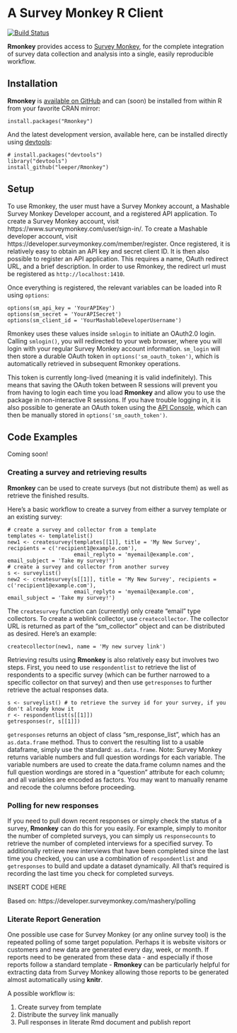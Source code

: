 # A Survey Monkey R Client #

[![Build Status](https://travis-ci.org/leeper/Rmonkey.png?branch=master)](https://travis-ci.org/leeper/Rmonkey)

**Rmonkey** provides access to [Survey Monkey](https://www.surveymonkey.com/), for the complete integration of survey data collection and analysis into a single, easily reproducible workflow.

## Installation ##

**Rmonkey** is [available on GitHub](http://github.com/leeper/Rmonkey) and can (soon) be installed from within R from your favorite CRAN mirror:

```
install.packages("Rmonkey")
```

And the latest development version, available here, can be installed directly using  [devtools](http://cran.r-project.org/web/packages/devtools/index.html):

```
# install.packages("devtools")
library("devtools")
install_github("leeper/Rmonkey")
```

## Setup ##

To use Rmonkey, the user must have a Survey Monkey account, a Mashable Survey Monkey Developer account, and a registered API application. To create a Survey Monkey account, visit https://www.surveymonkey.com/user/sign-in/. To create a Mashable developer account, visit https://developer.surveymonkey.com/member/register. Once registered, it is relatively easy to obtain an API key and secret client ID. It is then also possible to register an API application. This requires a name, OAuth redirect URL, and a brief description. In order to use Rmonkey, the redirect url must be registered as `http://localhost:1410`.

Once everything is registered, the relevant variables can be loaded into R using `options`:

```
options(sm_api_key = 'YourAPIKey')
options(sm_secret = 'YourAPISecret')
options(sm_client_id = 'YourMashableDeveloperUsername')
```

Rmonkey uses these values inside `smlogin` to initiate an OAuth2.0 login. Calling `smlogin()`, you will redirected to your web browser, where you will login with your regular Survey Monkey account information. `sm_login` will then store a durable OAuth token in `options('sm_oauth_token')`, which is automatically retrieved in subsequent Rmonkey operations.

This token is currently long-lived (meaning it is valid indefinitely). This means that saving the OAuth token between R sessions will prevent you from having to login each time you load **Rmonkey** and allow you to use the package in non-interactive R sessions. If you have trouble logging in, it is also possible to generate an OAuth token using the [API Console](https://developer.surveymonkey.com/api_console), which can then be manually stored in `options('sm_oauth_token')`. 

## Code Examples ##

Coming soon!

### Creating a survey and retrieving results ###

**Rmonkey** can be used to create surveys (but not distribute them) as well as retrieve the finished results. 

Here's a basic workflow to create a survey from either a survey template or an existing survey:

```
# create a survey and collector from a template
templates <- templatelist()
new1 <- createsurvey(templates[[1]], title = 'My New Survey', recipients = c('recipient1@example.com'),
                     email_replyto = 'myemail@example.com', email_subject = 'Take my survey!')
# create a survey and collector from another survey
s <- surveylist()
new2 <- createsurvey(s[[1]], title = 'My New Survey', recipients = c('recipient1@example.com'),
                     email_replyto = 'myemail@example.com', email_subject = 'Take my survey!')
```

The `createsurvey` function can (currently) only create "email" type collectors. To create a weblink collector, use `createcollector`. The collector URL is returned as part of the "sm_collector" object and can be distributed as desired. Here's an example:
```
createcollector(new1, name = 'My new survey link')
```

Retrieving results using **Rmonkey** is also relatively easy but involves two steps. First, you need to use `respondentlist` to retrieve the list of respondents to a specific survey (which can be further narrowed to a specific collector on that survey) and then use `getresponses` to further retrieve the actual responses data.

```
s <- surveylist() # to retrieve the survey id for your survey, if you don't already know it
r <- respondentlist(s[[1]])
getresponses(r, s[[1]])
```

`getresponses` returns an object of class "sm_response_list", which has an `as.data.frame` method. Thus to convert the resulting list to a usable dataframe, simply use the standard: `as.data.frame`. Note: Survey Monkey returns variable numbers and full question wordings for each variable. The variable numbers are used to create the data.frame column names and the full question wordings are stored in a "question" attribute for each column; and all variables are encoded as factors. You may want to manually rename and recode the columns before proceeding.


### Polling for new responses ###

If you need to pull down recent responses or simply check the status of a survey, **Rmonkey** can do this for you easily. For example, simply to monitor the number of completed surveys, you can simply us `responsecounts` to retrieve the number of completed interviews for a specified survey. To additionally retrieve new interviews that have been completed since the last time you checked, you can use a combination of `respondentlist` and `getresponses` to build and update a dataset dynamically. All that's required is recording the last time you check for completed surveys.

INSERT CODE HERE


Based on: https://developer.surveymonkey.com/mashery/polling




### Literate Report Generation ###

One possible use case for Survey Monkey (or any online survey tool) is the repeated polling of some target population. Perhaps it is website visitors or customers and new data are generated every day, week, or month. If reports need to be generated from these data - and especially if those reports follow a standard template - **Rmonkey** can be particularly helpful for extracting data from Survey Monkey allowing those reports to be generated almost automatically using **knitr**.

A possible workflow is:

 1. Create survey from template
 2. Distribute the survey link manually
 3. Pull responses in literate Rmd document and publish report

 
 
